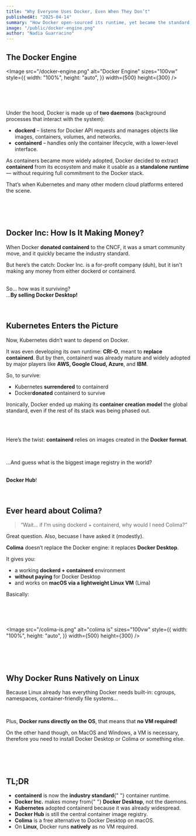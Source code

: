```yaml
---
title: "Why Everyone Uses Docker, Even When They Don’t"
publishedAt: "2025-04-14"
summary: "How Docker open-sourced its runtime, yet became the standard, and found survival through developer tools"
image: "/public/docker-engine.png"
author: "Nadia Guarracino"
---
```


## The Docker Engine

<Image
  src="/docker-engine.png"
  alt="Docker Engine"
  sizes="100vw"
  style={{
    width: "100%",
    height: "auto",
  }}
  width={500}
  height={300}
/>

<br />
<br />
<br />

Under the hood, Docker is made up of <strong>two daemons</strong> (background processes
that interact with the system):

<ul>
  <li>
    <strong>dockerd</strong> – listens for Docker API requests and manages
    objects like images, containers, volumes, and networks.
  </li>
  <li>
    <strong>containerd</strong> – handles only the container lifecycle, with a
    lower-level interface.
  </li>
</ul>

As containers became more widely adopted, Docker decided to extract <strong>containerd</strong> from its ecosystem and make it usable as a <strong>standalone runtime</strong> — without requiring full commitment to the Docker stack.

That’s when Kubernetes and many other modern cloud platforms entered the scene.

<br />
<br />
<br />

## Docker Inc: How Is It Making Money?

When Docker <strong>donated containerd</strong> to the CNCF, it was a smart community move, and it quickly became the industry standard.

But here’s the catch: Docker Inc. is a for-profit company (duh), but it isn't making any money from either dockerd or containerd.

<br />
So… how was it surviving?

<br />
...<strong>By selling Docker Desktop!</strong>

<br />
<br />
<br />

## Kubernetes Enters the Picture

Now, Kubernetes didn’t want to depend on Docker.

It was even developing its own runtime: <strong>CRI-O</strong>, meant to <strong>replace containerd</strong>.
But by then, containerd was already mature and widely adopted by major players like <strong>AWS, Google Cloud, Azure</strong>, and <strong>IBM</strong>.

So, to survive:

<ul>
  <li>
    Kubernetes <strong>surrendered</strong> to containerd
  </li>
  <li>
    Docker<strong>donated</strong> containerd to survive
  </li>
</ul>

Ironically, Docker ended up making its <strong>container creation model</strong>
the global standard, even if the rest of its stack was being phased out.

<br />
<br />

Here’s the twist: <strong>containerd</strong> relies on images created in the <strong>Docker format</strong>.

<br />

...And guess what is the biggest image registry in the world?

<br />
<strong>Docker Hub</strong>!

<br />
<br />
<br />

## Ever heard about Colima?

<blockquote>
  “Wait… if I’m using dockerd + containerd, why would I need Colima?”
</blockquote>

Great question. Also, becuase I have asked it (modestly).

<Callout>
  <strong>Colima</strong> doesn’t replace the Docker engine: it replaces
  <strong>Docker Desktop</strong>.
</Callout>

It gives you:

<ul>
  <li>
    a working <strong>dockerd + containerd</strong> environment
  </li>
  <li>
    <strong>without paying</strong> for Docker Desktop
  </li>
  <li>
    and works on <strong>macOS via a lightweight Linux VM</strong> (Lima)
  </li>
</ul>

Basically:

<br />
<br />
<br />

<Image
  src="/colima-is.png"
  alt="colima is"
  sizes="100vw"
  style={{
    width: "100%",
    height: "auto",
  }}
  width={500}
  height={300}
/>

<br />
<br />
<br />

## Why Docker Runs Natively on Linux

Because Linux already has everything Docker needs built-in: cgroups, namespaces, container-friendly file systems...

<br />

Plus, <strong>Docker runs directly on the OS</strong>, that means that <strong>no VM required!</strong>

On the other hand though, on MacOS and Windows, a VM is necessary, therefore you need to install
Docker Desktop or Colima or something else.

<br />
<br />
<br />

## TL;DR

<ul>
  <li>
    <strong>containerd</strong> is now the <strong>industry standard</strong>{" "}
    container runtime.
  </li>
  <li>
    <strong>Docker Inc.</strong> makes money from{" "}
    <strong>Docker Desktop</strong>, not the daemons.
  </li>
  <li>
    <strong>Kubernetes</strong> adopted containerd because it was already
    widespread.
  </li>
  <li>
    <strong>Docker Hub</strong> is still the central container image registry.
  </li>
  <li>
    <strong>Colima</strong> is a free alternative to Docker Desktop on macOS.
  </li>
  <li>
    On <strong>Linux</strong>, Docker runs <strong>natively</strong> as no VM
    required.
  </li>
</ul>
<br />
<br />
<br />
<br />
